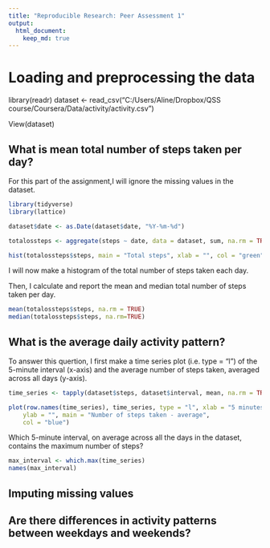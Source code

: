 ```yaml
---
title: "Reproducible Research: Peer Assessment 1"
output: 
  html_document:
    keep_md: true
---
```



# Loading and preprocessing the data

library(readr)
dataset <- read_csv("C:/Users/Aline/Dropbox/QSS course/Coursera/Data/activity/activity.csv")

View(dataset)

## What is mean total number of steps taken per day?

For this part of the assignment,I will ignore the missing values in the dataset.



```r
library(tidyverse)
library(lattice)

dataset$date <- as.Date(dataset$date, "%Y-%m-%d")

totalossteps <- aggregate(steps ~ date, data = dataset, sum, na.rm = TRUE)

hist(totalossteps$steps, main = "Total steps", xlab = "", col = "green")

```

I will now make a histogram of the total number of steps taken each day.


Then, I calculate and report the mean and median total number of steps taken per day.


```r

mean(totalossteps$steps, na.rm = TRUE)
median(totalossteps$steps, na.rm=TRUE)

```

## What is the average daily activity pattern?

To answer this quertion, I first make a time series plot (i.e. type = "l") of the 5-minute interval (x-axis) and the average number of steps taken, averaged across all days (y-axis).

```r

time_series <- tapply(dataset$steps, dataset$interval, mean, na.rm = TRUE)

plot(row.names(time_series), time_series, type = "l", xlab = "5 minutes interval", 
    ylab = "", main = "Number of steps taken - average", 
    col = "blue")
```


Which 5-minute interval, on average across all the days in the dataset, contains the maximum number of steps?

```r
max_interval <- which.max(time_series)
names(max_interval)
```


## Imputing missing values



## Are there differences in activity patterns between weekdays and weekends?
